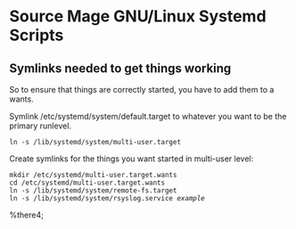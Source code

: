 = Source Mage GNU/Linux Systemd Scripts =

== Symlinks needed to get things working ==

So to ensure that things are correctly started, you have to add them to a wants.

Symlink /etc/systemd/system/default.target to whatever you want to be the primary runlevel.

 ln -s /lib/systemd/system/multi-user.target

Create symlinks for the things you want started in multi-user level:

 mkdir /etc/systemd/multi-user.target.wants
 cd /etc/systemd/multi-user.target.wants
 ln -s /lib/systemd/system/remote-fs.target
 ln -s /lib/systemd/system/rsyslog.service ''example''

%there4;
